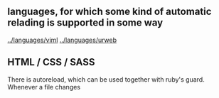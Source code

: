 == languages, for which some kind of automatic relading is supported in some way ==
[[../languages/viml]]
[[../languages/urweb]]

== HTML / CSS / SASS ==
There is autoreload, which can be used together with ruby's guard.
Whenever a file changes 
